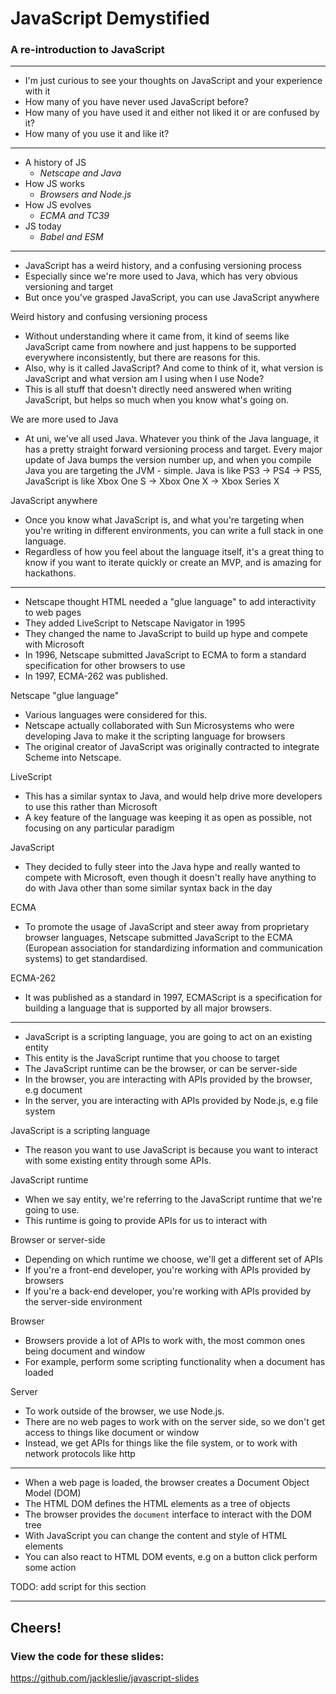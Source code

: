 

<Head>
  <title>JavaScript Demystified</title>
</Head>

# JavaScript Demystified

### A re-introduction to JavaScript

---

<Layout title="Who are you?" />

<Notes>

- I'm just curious to see your thoughts on JavaScript and your experience with it
- How many of you have never used JavaScript before?
- How many of you have used it and either not liked it or are confused by it?
- How many of you use it and like it?

</Notes>

---

<Layout title="In this talk">

- A history of JS
  - _Netscape and Java_
- How JS works
  - _Browsers and Node.js_
- How JS evolves
  - _ECMA and TC39_
- JS today
  - _Babel and ESM_

</Layout>

---

<Layout title="Why?">

- JavaScript has a weird history, and a confusing versioning process
- Especially since we're more used to Java, which has very obvious versioning and target
- But once you've grasped JavaScript, you can use JavaScript anywhere

</Layout>

<Notes>

Weird history and confusing versioning process
- Without understanding where it came from, it kind of seems like JavaScript came from nowhere and just happens
to be supported everywhere inconsistently, but there are reasons for this.
- Also, why is it called JavaScript? And come to think of it, what version is JavaScript and what version am I using
when I use Node?
- This is all stuff that doesn't directly need answered when writing JavaScript, but helps so much when you
know what's going on.

We are more used to Java
- At uni, we've all used Java. Whatever you think of the Java language, it has a pretty straight forward versioning process and target.
Every major update of Java bumps the version number up, and when you compile Java you are targeting the JVM - simple. Java is like PS3 -> PS4 -> PS5,
JavaScript is like Xbox One S -> Xbox One X -> Xbox Series X

JavaScript anywhere
- Once you know what JavaScript is, and what you're targeting when you're writing in different environments, you can
write a full stack in one language.
- Regardless of how you feel about the language itself, it's a great thing to know if you want to iterate quickly or create an MVP,
and is amazing for hackathons.

</Notes>

---

<Layout title="A history of JS">

- Netscape thought HTML needed a "glue language" to add interactivity to web pages
- They added LiveScript to Netscape Navigator in 1995
- They changed the name to JavaScript to build up hype and compete with Microsoft
- In 1996, Netscape submitted JavaScript to ECMA to form a standard specification for other browsers to use
- In 1997, ECMA-262 was published.

</Layout>

<Notes>

Netscape "glue language"
- Various languages were considered for this. 
- Netscape actually collaborated with Sun Microsystems who were developing Java
to make it the scripting language for browsers
- The original creator of JavaScript was originally contracted to
integrate Scheme into Netscape.

LiveScript
- This has a similar syntax to Java, and would help drive more developers to use this rather than Microsoft
- A key feature of the language was keeping it as open as possible, not focusing on any particular paradigm

JavaScript
- They decided to fully steer into the Java hype and really wanted to compete with Microsoft, even though
it doesn't really have anything to do with Java other than some similar syntax back in the day

ECMA
- To promote the usage of JavaScript and steer away from proprietary browser languages, Netscape submitted JavaScript
to the ECMA (European association for standardizing information and communication systems) to get standardised.

ECMA-262
- It was published as a standard in 1997, ECMAScript is a specification for building a language that is supported by
all major browsers.


</Notes>

---

<Layout title="How JS works">

- JavaScript is a scripting language, you are going to act on an existing entity
- This entity is the JavaScript runtime that you choose to target
- The JavaScript runtime can be the browser, or can be server-side
- In the browser, you are interacting with APIs provided by the browser, e.g document
- In the server, you are interacting with APIs provided by Node.js, e.g file system

</Layout>

<Notes>

JavaScript is a scripting language
- The reason you want to use JavaScript is because you want to interact with some existing
entity through some APIs.

JavaScript runtime
- When we say entity, we're referring to the JavaScript runtime that we're going to use.
- This runtime is going to provide APIs for us to interact with

Browser or server-side
- Depending on which runtime we choose, we'll get a different set of APIs
- If you're a front-end developer, you're working with APIs provided by browsers
- If you're a back-end developer, you're working with APIs provided by the server-side environment

Browser
- Browsers provide a lot of APIs to work with, the most common ones being document and window
- For example, perform some scripting functionality when a document has loaded

Server
- To work outside of the browser, we use Node.js.
- There are no web pages to work with on the server side, so we don't get access to things like document or window
- Instead, we get APIs for things like the file system, or to work with network protocols like http

</Notes>

---

<Layout title="How JS works: in the browser">

- When a web page is loaded, the browser creates a Document Object Model (DOM)
- The HTML DOM defines the HTML elements as a tree of objects
- The browser provides the <code>document</code> interface to interact with the DOM tree
- With JavaScript you can change the content and style of HTML elements
- You can also react to HTML DOM events, e.g on a button click perform some action

</Layout>

<Notes>

TODO: add script for this section

</Notes>

---

## Cheers!

### View the code for these slides:

<https://github.com/jackleslie/javascript-slides>
